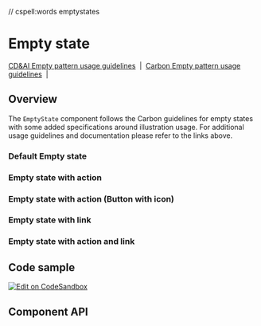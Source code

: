// cspell:words emptystates

# Empty state

[CD&AI Empty pattern usage guidelines](https://pages.github.ibm.com/cdai-design/pal/patterns/empty-state/usage/)
&nbsp;|&nbsp;
[Carbon Empty pattern usage guidelines](https://www.carbondesignsystem.com/patterns/empty-states-pattern/)
&nbsp;|&nbsp;

## Overview

The `EmptyState` component follows the Carbon guidelines for empty states with
some added specifications around illustration usage. For additional usage
guidelines and documentation please refer to the links above.

### Default Empty state

<Canvas>
  <Story id={getStoryId(EmptyState.displayName, 'default')} />
</Canvas>

### Empty state with action

<Canvas>
  <Story id={getStoryId(EmptyState.displayName, 'with-action')} />
</Canvas>

### Empty state with action (Button with icon)

<Canvas>
  <Story id={getStoryId(EmptyState.displayName, 'with-action-icon-button')} />
</Canvas>

### Empty state with link

<Canvas>
  <Story id={getStoryId(EmptyState.displayName, 'with-link')} />
</Canvas>

### Empty state with action and link

<Canvas>
  <Story id={getStoryId(EmptyState.displayName, 'with-action-and-link')} />
</Canvas>

## Code sample

[<img alt="Edit on CodeSandbox" src="https://codesandbox.io/static/img/play-codesandbox.svg" />](https://codesandbox.io/s/emptystate-qxv2j)

## Component API

<ArgsTable />
